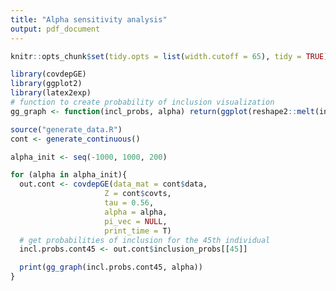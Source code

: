 ```yaml
---
title: "Alpha sensitivity analysis"
output: pdf_document
---
```


```r
knitr::opts_chunk$set(tidy.opts = list(width.cutoff = 65), tidy = TRUE)
```

```r
library(covdepGE)
library(ggplot2)
library(latex2exp)
# function to create probability of inclusion visualization
gg_graph <- function(incl_probs, alpha) return(ggplot(reshape2::melt(incl_probs), aes(x=Var1, y=Var2, fill=value)) + geom_tile(color = "brown") + scale_fill_gradient(low = "white", high = "steelblue", breaks = c(1, 0)) + labs(fill="Probability of Inclusion") + theme_classic() + xlab("Variable") + ylab("Variable") + ggtitle(TeX(paste("Inclusion probabilities, individual 45, $\\alpha_0 = $", alpha))) + theme(plot.title = element_text(hjust = 0.5)))

source("generate_data.R") 
cont <- generate_continuous()

alpha_init <- seq(-1000, 1000, 200)

for (alpha in alpha_init){
  out.cont <- covdepGE(data_mat = cont$data,
                     Z = cont$covts,
                     tau = 0.56,
                     alpha = alpha,
                     pi_vec = NULL,
                     print_time = T)
  # get probabilities of inclusion for the 45th individual
  incl.probs.cont45 <- out.cont$inclusion_probs[[45]]

  print(gg_graph(incl.probs.cont45, alpha))
}

```
